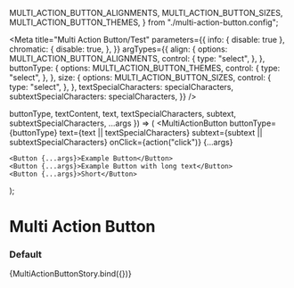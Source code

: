 
  MULTI_ACTION_BUTTON_ALIGNMENTS,
  MULTI_ACTION_BUTTON_SIZES,
  MULTI_ACTION_BUTTON_THEMES,
} from "./multi-action-button.config";

<Meta
  title="Multi Action Button/Test"
  parameters={{
    info: { disable: true },
    chromatic: {
      disable: true,
    },
  }}
  argTypes={{
    align: {
      options: MULTI_ACTION_BUTTON_ALIGNMENTS,
      control: {
        type: "select",
      },
    },
    buttonType: {
      options: MULTI_ACTION_BUTTON_THEMES,
      control: {
        type: "select",
      },
    },
    size: {
      options: MULTI_ACTION_BUTTON_SIZES,
      control: {
        type: "select",
      },
    },
    textSpecialCharacters: specialCharacters,
    subtextSpecialCharacters: specialCharacters,
  }}
/>

  buttonType,
  textContent,
  text,
  textSpecialCharacters,
  subtext,
  subtextSpecialCharacters,
  ...args
}) => (
  <MultiActionButton
    buttonType={buttonType}
    text={text || textSpecialCharacters}
    subtext={subtext || subtextSpecialCharacters}
    onClick={action("click")}
    {...args}
  >
    <Button {...args}>Example Button</Button>
    <Button {...args}>Example Button with long text</Button>
    <Button {...args}>Short</Button>
  </MultiActionButton>
);

# Multi Action Button

### Default

<Canvas>
  <Story
    name="default"
    args={{
      align: "left",
      buttonType: Button.defaultProps.as,
      size: Button.defaultProps.size,
      subtext: Button.defaultProps.subtext,
      text: "Example Multi Action Button",
      textSpecialCharacters: undefined,
      subtextSpecialCharacters: undefined,
    }}
  >
    {MultiActionButtonStory.bind({})}
  </Story>
</Canvas>
